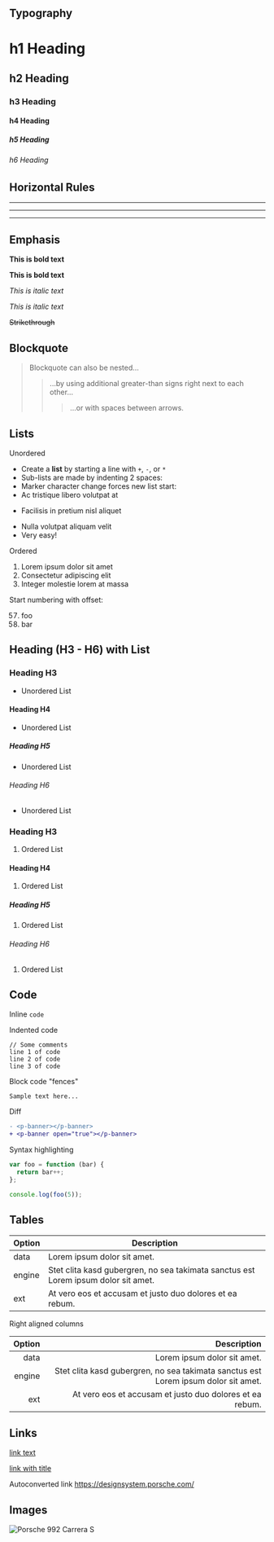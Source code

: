 ## Typography

# h1 Heading

## h2 Heading

### h3 Heading

#### h4 Heading

##### h5 Heading

###### h6 Heading

## Horizontal Rules

---

---

---

## Emphasis

**This is bold text**

**This is bold text**

_This is italic text_

_This is italic text_

~~Strikethrough~~

## Blockquote

> Blockquote can also be nested...
>
> > ...by using additional greater-than signs right next to each other...
> >
> > > ...or with spaces between arrows.

## Lists

Unordered

- Create a **list** by starting a line with `+`, `-`, or `*`
- Sub-lists are made by indenting 2 spaces:
- Marker character change forces new list start:
- Ac tristique libero volutpat at

* Facilisis in pretium nisl aliquet

- Nulla volutpat aliquam velit
- Very easy!

Ordered

1. Lorem ipsum dolor sit amet
1. Consectetur adipiscing elit
1. Integer molestie lorem at massa

Start numbering with offset:

57. foo
1. bar

## Heading (H3 - H6) with List

### Heading H3

- Unordered List

#### Heading H4

- Unordered List

##### Heading H5

- Unordered List

###### Heading H6

- Unordered List

### Heading H3

1. Ordered List

#### Heading H4

1. Ordered List

##### Heading H5

1. Ordered List

###### Heading H6

1. Ordered List

## Code

Inline `code`

Indented code

    // Some comments
    line 1 of code
    line 2 of code
    line 3 of code

Block code "fences"

```
Sample text here...
```

Diff

```diff
- <p-banner></p-banner>
+ <p-banner open="true"></p-banner>
```

Syntax highlighting

```js
var foo = function (bar) {
  return bar++;
};

console.log(foo(5));
```

## Tables

| Option | Description                                                                        |
| ------ | ---------------------------------------------------------------------------------- |
| data   | Lorem ipsum dolor sit amet.                                                        |
| engine | Stet clita kasd gubergren, no sea takimata sanctus est Lorem ipsum dolor sit amet. |
| ext    | At vero eos et accusam et justo duo dolores et ea rebum.                           |

Right aligned columns

| Option |                                                                        Description |
| -----: | ---------------------------------------------------------------------------------: |
|   data |                                                        Lorem ipsum dolor sit amet. |
| engine | Stet clita kasd gubergren, no sea takimata sanctus est Lorem ipsum dolor sit amet. |
|    ext |                           At vero eos et accusam et justo duo dolores et ea rebum. |

## Links

[link text](https://designsystem.porsche.com/)

[link with title](https://designsystem.porsche.com/ 'Porsche Design System')

Autoconverted link https://designsystem.porsche.com/

## Images

![Porsche 992 Carrera S](../assets/porsche-992-carrera-s.jpg)
